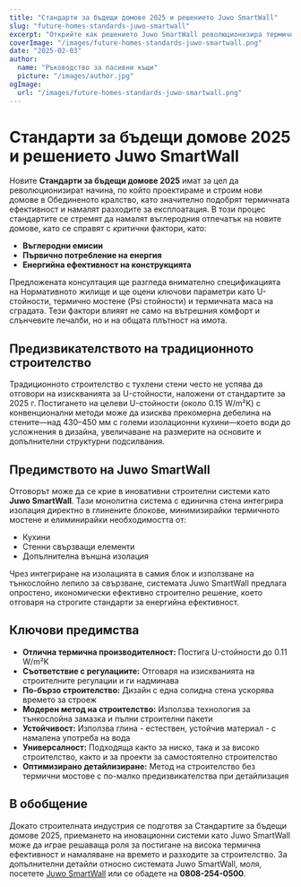 ```yaml
---
title: "Стандарти за бъдещи домове 2025 и решението Juwo SmartWall"
slug: "future-homes-standards-juwo-smartwall"
excerpt: "Открийте как решението Juwo SmartWall революционизира термичната ефективност и строителните стандарти за бъдещите домове."
coverImage: "/images/future-homes-standards-juwo-smartwall.png"
date: "2025-02-03"
author:
  name: "Ръководство за пасивни къщи"
  picture: "/images/author.jpg"
ogImage:
  url: "/images/future-homes-standards-juwo-smartwall.png"
---
```


# Стандарти за бъдещи домове 2025 и решението Juwo SmartWall

Новите **Стандарти за бъдещи домове 2025** имат за цел да революционизират начина, по който проектираме и строим нови домове в Обединеното кралство, като значително подобрят термичната ефективност и намалят разходите за експлоатация. В този процес стандартите се стремят да намалят въглеродния отпечатък на новите домове, като се справят с критични фактори, като:

- **Въглеродни емисии**
- **Първично потребление на енергия**
- **Енергийна ефективност на конструкцията**

Предложената консултация ще разгледа внимателно спецификацията на Нормативното жилище и ще оцени ключови параметри като U-стойности, термично мостене (Psi стойности) и термичната маса на сградата. Тези фактори влияят не само на вътрешния комфорт и слънчевите печалби, но и на общата плътност на имота.

## Предизвикателството на традиционното строителство

Традиционното строителство с тухлени стени често не успява да отговори на изискванията за U-стойности, наложени от стандартите за 2025 г. Постигането на целеви U-стойности (около 0.15 W/m²K) с конвенционални методи може да изисква прекомерна дебелина на стените—над 430–450 мм с големи изолационни кухини—което води до усложнения в дизайна, увеличаване на размерите на основите и допълнителни структурни подсилвания.

## Предимството на Juwo SmartWall

Отговорът може да се крие в иновативни строителни системи като **Juwo SmartWall**. Тази монолитна система с единична стена интегрира изолация директно в глинените блокове, минимизирайки термичното мостене и елиминирайки необходимостта от:

- Кухини
- Стенни свързващи елементи
- Допълнителна външна изолация

Чрез интегриране на изолацията в самия блок и използване на тънкослойно лепило за свързване, системата Juwo SmartWall предлага опростено, икономически ефективно строително решение, което отговаря на строгите стандарти за енергийна ефективност.

## Ключови предимства

- **Отлична термична производителност:** Постига U-стойности до 0.11 W/m²K
- **Съответствие с регулациите:** Отговаря на изискванията на строителните регулации и ги надминава
- **По-бързо строителство:** Дизайн с една солидна стена ускорява времето за строеж
- **Модерен метод на строителство:** Използва технология за тънкослойна замазка и пълни строителни пакети
- **Устойчивост:** Използва глина - естествен, устойчив материал - с намалена употреба на вода
- **Универсалност:** Подходяща както за ниско, така и за високо строителство, както и за проекти за самостоятелно строителство
- **Оптимизирано детайлизиране:** Метод на строителство без термични мостове с по-малко предизвикателства при детайлизация

## В обобщение

Докато строителната индустрия се подготвя за Стандартите за бъдещи домове 2025, приемането на иновационни системи като Juwo SmartWall може да играе решаваща роля за постигане на висока термична ефективност и намаляване на времето и разходите за строителство. За допълнителни детайли относно системата Juwo SmartWall, моля, посетете [Juwo SmartWall](http://www.Juwo-SmartWall.co.uk) или се обадете на **0808-254-0500**.